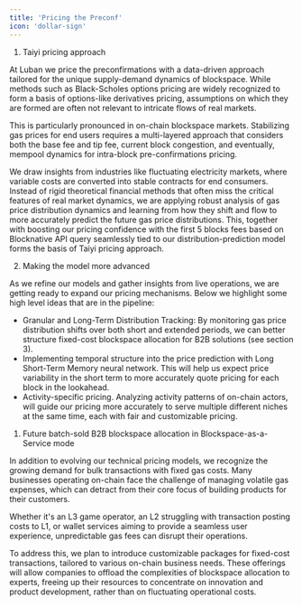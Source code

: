 ```yaml
---
title: 'Pricing the Preconf'
icon: 'dollar-sign'
---
```


1. Taiyi pricing approach 

At Luban we price the preconfirmations with a data-driven approach tailored for the unique supply-demand dynamics of blockspace. While methods such as Black-Scholes options pricing are widely recognized to form a basis of options-like derivatives pricing, assumptions on which they are formed are often not relevant to intricate flows of real markets.

This is particularly pronounced in on-chain blockspace markets. Stabilizing gas prices for end users requires a multi-layered approach that considers both the base fee and tip fee, current block congestion, and eventually, mempool dynamics for intra-block pre-confirmations pricing.

We draw insights from industries like fluctuating electricity markets, where variable costs are converted into stable contracts for end consumers. Instead of rigid theoretical financial methods that often miss the critical features of real market dynamics, we are applying robust analysis of gas price distribution dynamics and learning from how they shift and flow to more accurately predict the future gas price distributions.
This, together with boosting our pricing confidence with the first 5 blocks fees based on Blocknative API query seamlessly tied to our distribution-prediction model forms the basis of Taiyi pricing approach.

2. Making the model more advanced

As we refine our models and gather insights from live operations, we are getting ready to expand our pricing mechanisms. Below we highlight some high level ideas that are in the pipeline:

- Granular and Long-Term Distribution Tracking: By monitoring gas price distribution shifts over both short and extended periods, we can better structure fixed-cost blockspace allocation for B2B solutions (see section 3).
- Implementing temporal structure into the price prediction with Long Short-Term Memory neural network. This will help us expect price variability in the short term to more accurately quote pricing for each block in the lookahead.
- Activity-specific pricing. Analyzing activity patterns of on-chain actors, will guide our pricing more accurately to serve multiple different niches at the same time, each with fair and customizable pricing.

1. Future batch-sold B2B blockspace allocation in Blockspace-as-a-Service mode

In addition to evolving our technical pricing models, we recognize the growing demand for bulk transactions with fixed gas costs. Many businesses operating on-chain face the challenge of managing volatile gas expenses, which can detract from their core focus of building products for their customers.

Whether it's an L3 game operator, an L2 struggling with transaction posting costs to L1, or wallet services aiming to provide a seamless user experience, unpredictable gas fees can disrupt their operations.

To address this, we plan to introduce customizable packages for fixed-cost transactions, tailored to various on-chain business needs. These offerings will allow companies to offload the complexities of blockspace allocation to experts, freeing up their resources to concentrate on innovation and product development, rather than on fluctuating operational costs.
